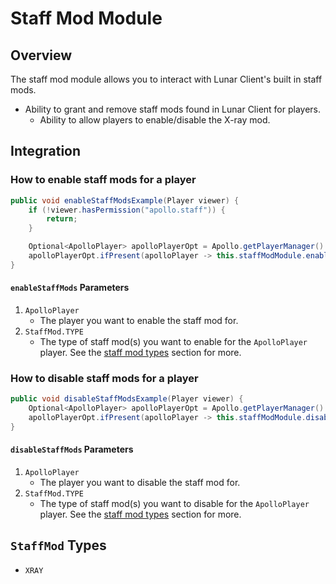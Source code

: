 # Staff Mod Module

## Overview

The staff mod module allows you to interact with Lunar Client's built in staff mods.

- Ability to grant and remove staff mods found in Lunar Client for players.
  - Ability to allow players to enable/disable the X-ray mod.


## Integration

### How to enable staff mods for a player

```java 
public void enableStaffModsExample(Player viewer) {
    if (!viewer.hasPermission("apollo.staff")) {
        return;
    }

    Optional<ApolloPlayer> apolloPlayerOpt = Apollo.getPlayerManager().getPlayer(viewer.getUniqueId());
    apolloPlayerOpt.ifPresent(apolloPlayer -> this.staffModModule.enableStaffMods(apolloPlayer, Collections.singletonList(StaffMod.XRAY)));
}
```

#### `enableStaffMods` Parameters

1. `ApolloPlayer`
   - The player you want to enable the staff mod for.
2. `StaffMod.TYPE`
   - The type of staff mod(s) you want to enable for the `ApolloPlayer` player. See the [staff mod types](#staffmod-types) section for more.

### How to disable staff mods for a player

```java
public void disableStaffModsExample(Player viewer) {
    Optional<ApolloPlayer> apolloPlayerOpt = Apollo.getPlayerManager().getPlayer(viewer.getUniqueId());
    apolloPlayerOpt.ifPresent(apolloPlayer -> this.staffModModule.disableStaffMods(apolloPlayer, Collections.singletonList(StaffMod.XRAY)));
}
```

#### `disableStaffMods` Parameters

1. `ApolloPlayer`
   - The player you want to disable the staff mod for.
2. `StaffMod.TYPE`
   - The type of staff mod(s) you want to disable for the `ApolloPlayer` player. See the [staff mod types](#staffmod-types) section for more.

## `StaffMod` Types

* `XRAY`

